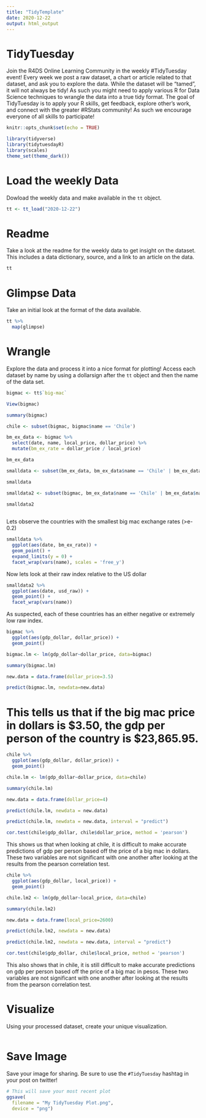 ```yaml
---
title: "TidyTemplate"
date: 2020-12-22
output: html_output
---
```


# TidyTuesday

Join the R4DS Online Learning Community in the weekly #TidyTuesday event!
Every week we post a raw dataset, a chart or article related to that dataset, and ask you to explore the data.
While the dataset will be “tamed”, it will not always be tidy! As such you might need to apply various R for Data Science techniques to wrangle the data into a true tidy format.
The goal of TidyTuesday is to apply your R skills, get feedback, explore other’s work, and connect with the greater #RStats community!
As such we encourage everyone of all skills to participate!

```r

knitr::opts_chunk$set(echo = TRUE)

library(tidyverse)
library(tidytuesdayR)
library(scales)
theme_set(theme_dark())

```

# Load the weekly Data

Dowload the weekly data and make available in the `tt` object.

```r

tt <- tt_load("2020-12-22")

```


# Readme

Take a look at the readme for the weekly data to get insight on the dataset.
This includes a data dictionary, source, and a link to an article on the data.

```r

tt

```


# Glimpse Data

Take an initial look at the format of the data available.

```r

tt %>% 
  map(glimpse)

```

# Wrangle

Explore the data and process it into a nice format for plotting! Access each dataset by name by using a dollarsign after the `tt` object and then the name of the data set.

```r

bigmac <- tt$`big-mac`

View(bigmac)

summary(bigmac)

chile <- subset(bigmac, bigmac$name == 'Chile')

bm_ex_data <- bigmac %>%
  select(date, name, local_price, dollar_price) %>%
  mutate(bm_ex_rate = dollar_price / local_price)

bm_ex_data

smalldata <- subset(bm_ex_data, bm_ex_data$name == 'Chile' | bm_ex_data$name == 'Hungary' | bm_ex_data$name == 'Indonesia' | bm_ex_data$name == 'Japan' | bm_ex_data$name == 'South Korea')

smalldata

smalldata2 <- subset(bigmac, bm_ex_data$name == 'Chile' | bm_ex_data$name == 'Hungary' | bm_ex_data$name == 'Indonesia' | bm_ex_data$name == 'Japan' | bm_ex_data$name == 'South Korea')

smalldata2
  


```
Lets observe the countries with the smallest big mac exchange rates (>e-0.2)

```r

smalldata %>%
  ggplot(aes(date, bm_ex_rate)) +
  geom_point() +
  expand_limits(y = 0) +
  facet_wrap(vars(name), scales = 'free_y')

```
Now lets look at their raw index relative to the US dollar

``` r

smalldata2 %>%
  ggplot(aes(date, usd_raw)) +
  geom_point() +
  facet_wrap(vars(name))

```
As suspected, each of these countries has an either negative or extremely low raw index. 


```r

bigmac %>%
  ggplot(aes(gdp_dollar, dollar_price)) +
  geom_point()

bigmac.lm <- lm(gdp_dollar~dollar_price, data=bigmac)

summary(bigmac.lm)

new.data = data.frame(dollar_price=3.5)

predict(bigmac.lm, newdata=new.data)

```
# This tells us that if the big mac price in dollars is $3.50, the gdp per person of the country is $23,865.95. 

``` r

chile %>%
  ggplot(aes(gdp_dollar, dollar_price)) +
  geom_point()

chile.lm <- lm(gdp_dollar~dollar_price, data=chile)

summary(chile.lm)

new.data = data.frame(dollar_price=4)

predict(chile.lm, newdata = new.data)

predict(chile.lm, newdata = new.data, interval = "predict")

cor.test(chile$gdp_dollar, chile$dollar_price, method = 'pearson')

```
This shows us that when looking at chile, it is difficult to make accurate predictions of gdp per person based off the price of a big mac in dollars. These two variables are not significant with one another after looking at the results from the pearson correlation test. 
 
```r

chile %>%
  ggplot(aes(gdp_dollar, local_price)) +
  geom_point()

chile.lm2 <- lm(gdp_dollar~local_price, data=chile)

summary(chile.lm2)

new.data = data.frame(local_price=2600)

predict(chile.lm2, newdata = new.data)

predict(chile.lm2, newdata = new.data, interval = "predict")

cor.test(chile$gdp_dollar, chile$local_price, method = 'pearson')

```
This also shows that in chile, it is still difficult to make accurate predictions on gdp per person based off the price of a big mac in pesos. These two variables are not significant with one another after looking at the results from the pearson correlation test. 



# Visualize

Using your processed dataset, create your unique visualization.

```r



  
```

# Save Image

Save your image for sharing. Be sure to use the `#TidyTuesday` hashtag in your post on twitter! 

```r

# This will save your most recent plot
ggsave(
  filename = "My TidyTuesday Plot.png",
  device = "png")

```
